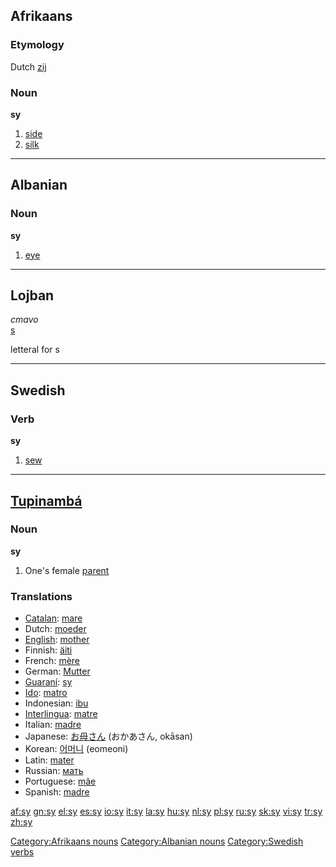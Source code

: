 {{see|.sy}}
==Afrikaans==

===Etymology===
Dutch [[zij]]

===Noun===
'''sy'''

# [[side]]
# [[silk]]

[[Category:Afrikaans nouns]]

----

==Albanian==

===Noun===
'''sy'''

# [[eye]]

[[Category:Albanian nouns]]

----

==Lojban==
''cmavo''<br>
[[s]]

letteral for s

----

==Swedish==

===Verb===
{{sv-verb-irreg|sy|syr|sydde|sytt|sy|syende|sydd}}
'''sy''' 

# [[sew]]

[[Category:Swedish verbs]]

----

==[[Tupinambá]]==

===Noun===
'''sy'''

# One's female [[parent]]

===Translations===
{{rfc-level|Translations at L3+ (AutoFormat would have corrected level of Translations)}}
*[[Catalan]]: [[mare]] {{f}}
*Dutch: [[moeder]] {{f}}
*[[English]]: [[mother]]
*Finnish: [[äiti]]
*French: [[mère]] {{f}}
*German: [[Mutter]] {{f}}
*[[Guaraní]]: [[sy]]
*[[Ido]]: [[matro]]
*Indonesian: [[ibu]]
*[[Interlingua]]: [[matre]]
*Italian: [[madre]] {{f}}
*Japanese: [[お母さん]] (おかあさん, okāsan)
*Korean: [[어머니]] (eomeoni)
*Latin: [[mater]]
*Russian: [[мать]]
*Portuguese: [[mãe]] {{f}}
*Spanish: [[madre]] {{f}}

[[af:sy]]
[[gn:sy]]
[[el:sy]]
[[es:sy]]
[[io:sy]]
[[it:sy]]
[[la:sy]]
[[hu:sy]]
[[nl:sy]]
[[pl:sy]]
[[ru:sy]]
[[sk:sy]]
[[vi:sy]]
[[tr:sy]]
[[zh:sy]]